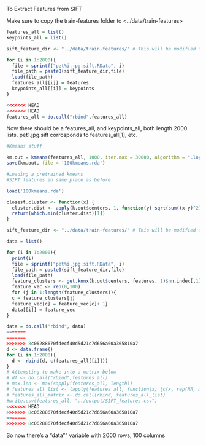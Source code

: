 To Extract Features from SIFT

Make sure to copy the train-features folder to <../data/train-features>

```r
features_all = list()
keypoints_all = list()

sift_feature_dir <- "../data/train-features/" # This will be modified for different data sets.

for (i in 1:2000){
  file = sprintf("pet%i.jpg.sift.RData", i)
  file_path = paste0(sift_feature_dir,file)
  load(file_path)
  features_all[[i]] = features
  keypoints_all[[i]] = keypoints
}

<<<<<<< HEAD
<<<<<<< HEAD
features_all = do.call("rbind",features_all)
```

Now there should be a features_all, and keypoints_all, both length 2000 lists. pet1.jpg.sift corrosponds to features_all[1], etc.

```r
#Kmeans stuff

km.out = kmeans(features_all, 1000, iter.max = 30000, algorithm = "Lloyd")
save(km.out, file = '100kmeans.rda')
```

```r
#Loading a pretrained kmeans
#SIFT features in same place as before

load('100kmeans.rda')

closest.cluster <- function(x) {
  cluster.dist <- apply(k.out$centers, 1, function(y) sqrt(sum((x-y)^2)))
  return(which.min(cluster.dist)[1])
}

sift_feature_dir <- "../data/train-features/" # This will be modified for different data sets.

data = list()

for (i in 1:2000){
  print(i)
  file = sprintf("pet%i.jpg.sift.RData", i)
  file_path = paste0(sift_feature_dir,file)
  load(file_path)
  feature_clusters <- get.knnx(k.out$centers, features, 1)$nn.index[,1]
  feature_vec <- rep(0,100)
  for (j in 1:length(feature_clusters)){
  c = feature_clusters[j]
  feature_vec[c] = feature_vec[c]+ 1}
  data[[i]] = feature_vec
}

data = do.call("rbind", data)
=======
=======
>>>>>>> 8c06288670fdecf40d5d21c7d656a60a365810a7
d <- data.frame()
for (i in 1:2000){
  d <- rbind(d, c(features_all[[i]]))
}
# Attempting to make into a matrix below
# df <- do.call("rbind",features_all)
# max.len <- max(sapply(features_all, length))
# features_all_list <- lapply(features_all, function(x) {c(x, rep(NA, max.len - length(x)))})
# features_all_matrix <- do.call(rbind, features_all_list)
#write.csv(features_all, "../output/SIFT_features.csv")
<<<<<<< HEAD
>>>>>>> 8c06288670fdecf40d5d21c7d656a60a365810a7
=======
>>>>>>> 8c06288670fdecf40d5d21c7d656a60a365810a7

```

So now there's a "data"" variable with 2000 rows, 100 columns

